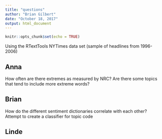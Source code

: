 ```yaml
---
title: "questions"
author: "Brian Gilbert"
date: "October 18, 2017"
output: html_document
---
```


```r
knitr::opts_chunk$set(echo = TRUE)
```

Using the RTextTools NYTimes data set (sample of headlines from 1996-2006)

## Anna

How often are there extremes as measured by NRC?
Are there some topics that tend to include more extreme words?

## Brian
How do the different sentiment dictionaries correlate with each other?
Attempt to create a classifier for topic code

## Linde